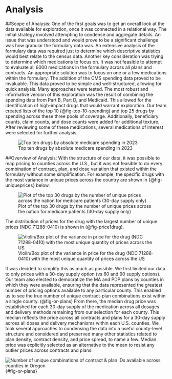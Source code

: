 # Analysis

##Scope of Analysis:
One of the first goals was to get an overall look at the data available for exploration, once it was connected in a relational way.  The initial strategy involved attempting to condense and aggregate details.  An issue that was understood and would prove to be a significant challenge was how granular the formulary data was.  An extensive analysis of the formulary data was required just to determine which descriptive statistics would best relate to the census data.  Another key consideration was trying to determine which medications to focus on.  It was not feasible to attempt to evaluate all 6000 medications in the formulary across all plans and contracts.  An appropriate solution was to focus on one or a few medications within the formulary.  The addition of the CMS spending data proved to be invaluable.  This data proved to be simple and well-structured, allowing for quick analysis.  Many approaches were tested.  The most robust and informative version of this exploration was the result of combining the spending data from Part B, Part D, and Medicaid.  This allowed for the identification of high-impact drugs that would warrant exploration.  Our team created lists of the top 10 (@fig-top-10-spending) and top 25 drugs by spending across these three pools of coverage.  Additionally, beneficiary counts, claim counts, and dose counts were added for additional texture.  After reviewing some of these medications, several medications of interest were selected for further analysis. 

![Top ten drugs by absolute medicare spending in 2023](./images/top_drugs_by_spending_2023.png){#fig-top-10-spending}

##Overview of Analysis:
With the structure of our data, it was possible to map pricing to counties across the U.S., but it was not feasible to do every combination of contract, plan, and dose variation that existed within the formulary without some simplification. For example, the specific drugs with the most variance in unique prices across the country are shown in {@fig-uniqueprices} below. 

![Plot of the top 30 drugs by the number of unique prices across the nation for medicare patients (30-day supply only)](./images/top_30_drug_ndcs_by_number_of_unique_prices_30_day.png){#fig-uniqueprices}

The distribution of prices for the drug with the largest number of unique prices (NDC 71288-0410) is shown in (@fig-price1drug). 

![Violin/Box plot of the variance in price for the drug (NDC 71288-0410) with the most unique quantity of prices across the US](./images/price_distribution_for_drug_ndc_712880410.png){#fig-price1drug}

It was decided to simplify this as much as possible.  We first limited our data to only prices with a 30-day supply option (vs 60 and 90 supply options).  Our team also elected to democratize the MA and PDP plans by counties in which they were available, ensuring that the data represented the greatest number of pricing options available to any particular county. This enabled us to see the true number of unique contract-plan combinations exist within a single county. (@fig-or-plans) From there, the median drug price was established for each 30-day supply of the medication across all dosages and delivery methods remaining from our selection for each county. This median reflects the price across all contracts and plans for a 30-day supply across all doses and delivery mechanisms within each U.S. counties.  We took several approaches to condensing the data into a useful county-level structure and considered and preserved many other statistics related to plan density, contract density, and price spread, to name a few.  Median price was explicitly selected as an alternative to the mean to resist any outlier prices across contracts and plans. 

![Number of unique combinations of contract & plan IDs available across counties in Oregon](./images/unique_contract-plan_combinations_by_county_in_oregon.png) {#fig-or-plans}

